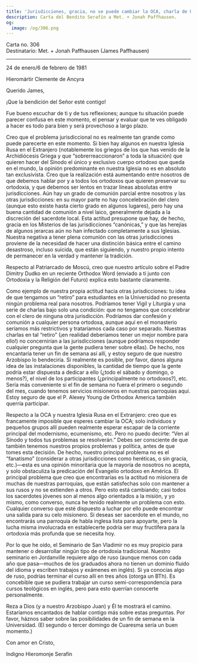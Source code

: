 ```yaml
---
title: 'Jurisdicciones, gracia, no se puede cambiar la OCA, charla de UCSC'
description: Carta del Bendito Serafín a Met. + Jonah Paffhausen.
og:
  image: /og/306.png
---
```


<div style={{textAlign:'right', fontFamily:'monospace'}}>Carta no. 306</div>
<div style={{textAlign:'left', fontFamily:'monospace'}}>Destinatario: Met. + Jonah Paffhausen (James Paffhausen)</div>

---

24 de enero/6 de febrero de 1981

Hieromártir Clemente de Ancyra

Querido James,

¡Que la bendición del Señor esté contigo!

Fue bueno escuchar de ti y de tus reflexiones; aunque tu situación puede parecer confusa en este momento, el pensar y evaluar que te ves obligado a hacer es todo para bien y será provechoso a largo plazo.

Creo que el problema jurisdiccional no es realmente tan grande como puede parecerte en este momento. Si bien hay algunos en nuestra Iglesia Rusa en el Extranjero (notablemente los griegos de los que has venido de la Archidiócesis Griega y que “sobrerreaccionaron” a toda la situación) que quieren hacer del Sínodo el único y exclusivo cuerpo ortodoxo que queda en el mundo, la opinión predominante en nuestra Iglesia no es en absoluto tan exclusivista. Creo que la realización está aumentando entre nosotros de que debemos hablar por y a todos los ortodoxos que quieren preservar su ortodoxia, y que debemos ser lentos en trazar líneas absolutas entre jurisdicciones. Aún hay un grado de comunión parcial entre nosotros y las otras jurisdicciones: en su mayor parte no hay concelebración del clero (aunque esto existe hasta cierto grado en algunos lugares), pero hay una buena cantidad de comunión a nivel laico, generalmente dejada a la discreción del sacerdote local. Esta actitud presupone que hay, de hecho, gracia en los Misterios de las jurisdicciones “canónicas,” y que las herejías de algunos jerarcas aún no han infectado completamente a sus Iglesias. Nuestra negativa a tener plena comunión con las otras jurisdicciones proviene de la necesidad de hacer una distinción básica entre el camino desastroso, incluso suicida, que están siguiendo, y nuestro propio intento de permanecer en la verdad y mantener la tradición.

Respecto al Patriarcado de Moscú, creo que nuestro artículo sobre el Padre Dimitry Dudko en un reciente Orthodox Word (enviado a ti junto con Ortodoxia y la Religión del Futuro) explica esto bastante claramente.

Como ejemplo de nuestra propia actitud hacia otras jurisdicciones: tu idea de que tengamos un “retiro” para estudiantes en la Universidad no presenta ningún problema real para nosotros. Podríamos tener Vigil y Liturgia y una serie de charlas bajo solo una condición: que no tengamos que concelebrar con el clero de ninguna otra jurisdicción. Podríamos dar confesión y comunión a cualquier persona ortodoxa, aunque aquí en el monasterio seríamos más restrictivos y trataríamos cada caso por separado. Nuestras charlas en tal “retiro” (¡en realidad deberíamos tener un mejor nombre para ello!) no concernirían a las jurisdicciones (aunque podríamos responder cualquier pregunta que la gente pudiera tener sobre ellas). De hecho, nos encantaría tener un fin de semana así allí, y estoy seguro de que nuestro Arzobispo lo bendeciría. Si realmente es posible, por favor, danos alguna idea de las instalaciones disponibles, la cantidad de tiempo que la gente podría estar dispuesta a dedicar a ello (¿todo el sábado y domingo, o menos?), el nivel de los participantes (¿principalmente no ortodoxos?), etc. Sería más conveniente si el fin de semana no fuera el primero o segundo del mes, cuando tenemos servicios misioneros en nuestras parroquias aquí. Estoy seguro de que el P. Alexey Young de Orthodox America también querría participar.

Respecto a la OCA y nuestra Iglesia Rusa en el Extranjero: creo que es francamente imposible que esperes cambiar la OCA; solo individuos y pequeños grupos allí pueden realmente esperar escapar de la corriente principal del modernismo, ecumenismo, etc. Pero no puedo decirte: “Ven al Sínodo y todos tus problemas se resolverán.” Debes ser consciente de que también tenemos nuestros propios problemas y política, antes de que tomes esta decisión. De hecho, nuestro principal problema no es el “fanatismo” (considerar a otras jurisdicciones como heréticas, o sin gracia, etc.)—esta es una opinión minoritaria que la mayoría de nosotros no acepta, y solo obstaculiza la predicación del Evangelio ortodoxo en América. El principal problema que creo que encontrarías es la actitud no misionera de muchas de nuestras parroquias, que están satisfechas solo con mantener a sus rusos y no se extienden a otros. Pero esto está cambiando; casi todos los sacerdotes jóvenes son al menos algo orientados a la misión, y yo mismo, como converso, nunca he tenido realmente un problema con esto. Cualquier converso que esté dispuesto a luchar por ello puede encontrar una salida para su celo misionero. Si deseas ser sacerdote en el mundo, no encontrarás una parroquia de habla inglesa lista para apoyarte, pero la lucha misma involucrada en establecerte podría ser muy fructífera para la ortodoxia más profunda que se necesita hoy.

Por lo que he oído, el Seminario de San Vladimir no es muy propicio para mantener o desarrollar ningún tipo de ortodoxia tradicional. Nuestro seminario en Jordanville requiere algo de ruso (aunque menos con cada año que pasa—muchos de los graduados ahora no tienen un dominio fluido del idioma y escriben trabajos y exámenes en inglés). Si ya conocías algo de ruso, podrías terminar el curso allí en tres años (otorga un BTh). Es concebible que se pudiera trabajar un curso semi-correspondencia para cursos teológicos en inglés, pero para esto querrían conocerte personalmente.

Reza a Dios (y a nuestro Arzobispo Juan) y Él te mostrará el camino. Estaríamos encantados de hablar contigo más sobre estas preguntas. Por favor, háznos saber sobre las posibilidades de un fin de semana en la Universidad. (El segundo o tercer domingo de Cuaresma sería un buen momento.)

Con amor en Cristo,

Indigno Hieromonje Serafín